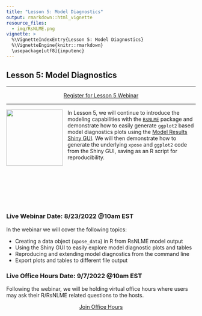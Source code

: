 ```yaml
---
title: "Lesson 5: Model Diagnostics"
output: rmarkdown::html_vignette
resource_files:
  - img/RsNLME.png
vignette: >
  %\VignetteIndexEntry{Lesson 5: Model Diagnostics}
  %\VignetteEngine{knitr::rmarkdown}
  \usepackage[utf8]{inputenc}
---
```


## Lesson 5: Model Diagnostics

---

<center>
<a class = "registration-button" href="https://certara.zoom.us/webinar/register/WN_LZYM-NkmT_CLVv8Tp8RbDQ" target="_blank">Register for Lesson 5 Webinar</a>
</center>

---

<a href = "https://certara.github.io/R-RsNLME/index.html"><img src='https://certara.github.io/R-model-results/articles/img/ModelResults.png'  align="left" style = "height: 150px; padding-right: 10px;"/></a>

In Lesson 5, we will continue to introduce the modeling capabilities with the [`RsNLME`](https://certara.github.io/R-RsNLME/index.html) package and demonstrate how to easily generate `ggplot2` based model diagnostics plots using the [Model Results Shiny GUI](https://certara.github.io/R-model-results/index.html). We will then demonstrate how to generate the underlying `xpose` and `ggplot2` code from the Shiny GUI, saving as an R script for reproducibility.


<br></br>
<br></br>
<br></br>


### Live Webinar Date: 8/23/2022 @10am EST

In the webinar we will cover the following topics:

* Creating a data object (`xpose_data`) in R from RsNLME model output
* Using the Shiny GUI to easily explore model diagnostic plots and tables
* Reproducing and extending model diagnostics from the command line
* Export plots and tables to different file output

### Live Office Hours Date: 9/7/2022 @10am EST

Following the webinar, we will be holding virtual office hours where users may ask their R/RsNLME related questions to the hosts.  

<center>
<a class = "registration-button" href="https://certara.zoom.us/j/85642806232?pwd=aGhzRUNidkNvMEJMS0UxRmhlSWNzUT09" target="_blank">Join Office Hours</a>
</center>


